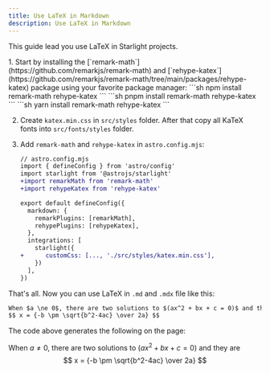 ```yaml
---
title: Use LaTeX in Markdown
description: Use LaTeX in Markdown
---
```



This guide lead you use LaTeX in Starlight projects.

<Steps>
1.  Start by installing the [`remark-math`](https://github.com/remarkjs/remark-math) and [`rehype-katex`](https://github.com/remarkjs/remark-math/tree/main/packages/rehype-katex) package using your favorite package manager:
    <Tabs>
      <TabItem label="npm">
        ```sh
        npm install remark-math rehype-katex
        ```
      </TabItem>
      <TabItem label="pnpm">
        ```sh
        pnpm install remark-math rehype-katex
        ```
      </TabItem>
      <TabItem label="Yarn">
        ```sh
        yarn install remark-math rehype-katex
        ```
      </TabItem>
    </Tabs>

2.  Create `katex.min.css` in `src/styles` folder. After that copy all KaTeX fonts into `src/fonts/styles` folder.

3.  Add `remark-math` and `rehype-katex` in `astro.config.mjs`:

    ```diff js
    // astro.config.mjs
    import { defineConfig } from 'astro/config'
    import starlight from '@astrojs/starlight'
    +import remarkMath from 'remark-math'
    +import rehypeKatex from 'rehype-katex'

    export default defineConfig({
      markdown: {
        remarkPlugins: [remarkMath],
        rehypePlugins: [rehypeKatex],
      },
      integrations: [
        starlight({
    +      customCss: [..., './src/styles/katex.min.css'],
        })
      ],
    })
    ```
</Steps>

That's all. Now you can use LaTeX in `.md` and `.mdx` file like this:

```md
When $a \ne 0$, there are two solutions to $(ax^2 + bx + c = 0)$ and they are
$$ x = {-b \pm \sqrt{b^2-4ac} \over 2a} $$
```

The code above generates the following on the page:

When $a \ne 0$, there are two solutions to $(ax^2 + bx + c = 0)$ and they are
$$ x = {-b \pm \sqrt{b^2-4ac} \over 2a} $$